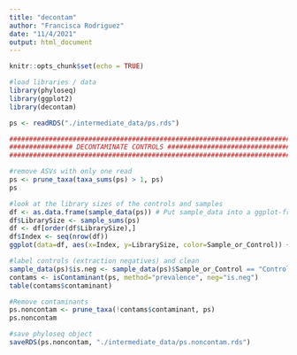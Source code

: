 ```yaml
---
title: "decontam"
author: "Francisca Rodriguez"
date: "11/4/2021"
output: html_document
---
```


```r
knitr::opts_chunk$set(echo = TRUE)
```

```r
#load libraries / data
library(phyloseq)
library(ggplot2)
library(decontam)

ps <- readRDS("./intermediate_data/ps.rds")

```


```r
#############################################################################
################ DECONTAMINATE CONTROLS #####################################
#############################################################################

#remove ASVs with only one read 
ps <- prune_taxa(taxa_sums(ps) > 1, ps)
ps

#look at the library sizes of the controls and samples
df <- as.data.frame(sample_data(ps)) # Put sample_data into a ggplot-friendly data.frame
df$LibrarySize <- sample_sums(ps)
df <- df[order(df$LibrarySize),]
df$Index <- seq(nrow(df))
ggplot(data=df, aes(x=Index, y=LibrarySize, color=Sample_or_Control)) + geom_point()

#label controls (extraction negatives) and clean
sample_data(ps)$is.neg <- sample_data(ps)$Sample_or_Control == "Control"
contams <- isContaminant(ps, method="prevalence", neg="is.neg")
table(contams$contaminant)

#Remove contaminants
ps.noncontam <- prune_taxa(!contams$contaminant, ps)
ps.noncontam

#save phyloseq object
saveRDS(ps.noncontam, "./intermediate_data/ps.noncontam.rds")
```


